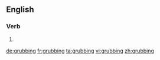 ==English==

===Verb===
{{head|en}}

# {{present participle of|grub|lang=en}}

[[de:grubbing]]
[[fr:grubbing]]
[[ta:grubbing]]
[[vi:grubbing]]
[[zh:grubbing]]
